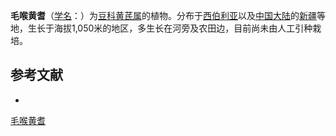 {{Speciesbox
| name = 毛喉黄耆
| status = 
| status_system = 
| image = Astragalusagrestis1.jpg
| genus = Astragalus
| species = dasyglottis
| authority = Fisch.
}}

'''毛喉黄耆'''（[[学名|学名]]：{{lang|la|''Astragalus dasyglottis''}}）为[[豆科|豆科]][[黄芪属|黄芪属]]的植物。分布于[[西伯利亚|西伯利亚]]以及[[中国大陆|中国大陆]]的[[新疆|新疆]]等地，生长于海拔1,050米的地区，多生长在河旁及农田边，目前尚未由人工引种栽培。

== 参考文献 ==
<div class="references-small">
* {{cite web| url =http://www.bioinfo.cn/db05/KmzwSpecies.php?action=view&id=15701| title =毛喉黄耆| work =《中国高等植物数据库全库》| publisher =中国科学院微生物研究所| author =昆明植物研究所| accessdate =2009-02-24| deadurl =yes| archiveurl =https://web.archive.org/web/20160305071851/http://www.bioinfo.cn/db05/KmzwSpecies.php?action=view&id=15701| archivedate =2016-03-05}}
</div>
{{Taxonbar|from=Q2705984}}

[[Category:黄芪属|毛喉黄耆]]


{{植物小作品}}